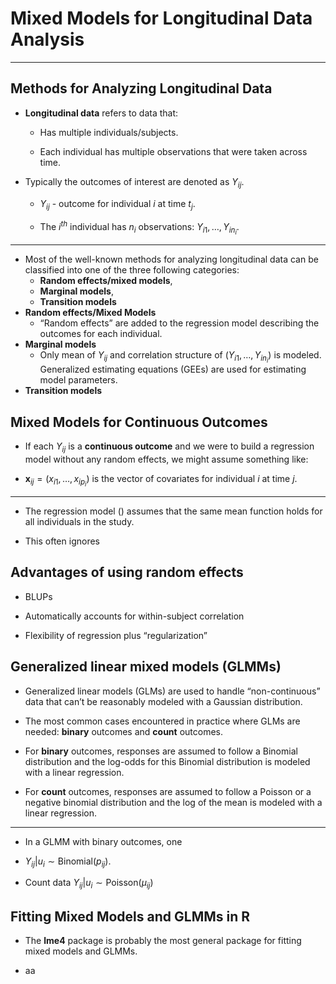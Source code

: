 # Mixed Models for Longitudinal Data Analysis {#mixed-models}


---
  
## Methods for Analyzing Longitudinal Data {#sec:methods-overview}

* **Longitudinal data** refers to data that:
    + Has multiple individuals/subjects.  
    
    + Each individual has multiple observations that were taken across time. 

* Typically the outcomes of interest are denoted as $Y_{ij}$.
    + $Y_{ij}$ - outcome for individual $i$ at time $t_{j}$.
    
    + The $i^{th}$ individual has $n_{i}$ observations: $Y_{i1}, \ldots, Y_{in_{i}}$.

---

* Most of the well-known methods for analyzing longitudinal
data can be classified into one of the three following
categories: 
    + **Random effects/mixed models**, 
    + **Marginal models**, 
    + **Transition models**

* **Random effects/Mixed Models**
    + "Random effects" are added to the regression model describing
    the outcomes for each individual.
    
* **Marginal models**
    + Only mean of $Y_{ij}$ and correlation structure of $(Y_{i1}, \ldots, Y_{in_{i}})$ is
    modeled. Generalized estimating equations (GEEs) are used for estimating model parameters.
    

* **Transition models**


## Mixed Models for Continuous Outcomes

* If each $Y_{ij}$ is a **continuous outcome** and we were to 
build a regression model without any random effects, we might assume something like:
\begin{equation}
Y_{ij} = \beta_{0} + \mathbf{x}_{ij}^{T}\boldsymbol{\beta} + e_{ij}
\end{equation}

* $\mathbf{x}_{ij} = (x_{i1}, \ldots, x_{ip_{i}})$ is the vector
of covariates for individual $i$ at time $j$.

---

* The regression model () assumes that the same 
mean function holds for all individuals in the study.

* This often ignores  


## Advantages of using random effects

* BLUPs

* Automatically accounts for within-subject correlation 

* Flexibility of regression plus "regularization" 

## Generalized linear mixed models (GLMMs)

* Generalized linear models (GLMs) are used to handle "non-continuous" data
that can't be reasonably modeled with a Gaussian distribution.

* The most common cases encountered in practice where GLMs are needed: **binary** outcomes
and **count** outcomes.

* For **binary** outcomes, responses are assumed to follow a Binomial distribution
and the log-odds for this Binomial distribution is modeled with a linear regression.

* For **count** outcomes, responses are assumed to follow a Poisson or a negative binomial distribution
and the log of the mean is modeled with a linear regression.

---

* In a GLMM with binary outcomes, one 

* $Y_{ij}|u_{i} \sim \textrm{Binomial}( p_{ij} )$.

\begin{equation}
\log\Big( \frac{ p_{ij} }{1 - p_{ij} } \Big) = \beta_{0} + \mathbf{x}_{ij}^{T}\boldsymbol{\beta} + \mathbf{z}_{i}^{T}\mathbf{u}_{i}
\end{equation}

* Count data $Y_{ij}|u_{i} \sim \textrm{Poisson}(\mu_{ij})$
\begin{equation}
\log( \mu_{ij} ) = \beta_{0} + \mathbf{x}_{ij}^{T}\boldsymbol{\beta} + \mathbf{z}_{i}^{T}\mathbf{u}_{i}
\end{equation}

## Fitting Mixed Models and GLMMs in **R**

* The **lme4** package is probably the most general package
for fitting mixed models and GLMMs.

* aa






    
